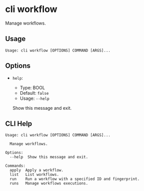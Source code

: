 
# cli workflow

Manage workflows.

## Usage

```
Usage: cli workflow [OPTIONS] COMMAND [ARGS]...
```

## Options
* `help`:
  * Type: BOOL
  * Default: `false`
  * Usage: `--help`

  Show this message and exit.



## CLI Help

```
Usage: cli workflow [OPTIONS] COMMAND [ARGS]...

  Manage workflows.

Options:
  --help  Show this message and exit.

Commands:
  apply  Apply a workflow.
  list   List workflows.
  run    Run a workflow with a specified ID and fingerprint.
  runs   Manage workflows executions.
```

